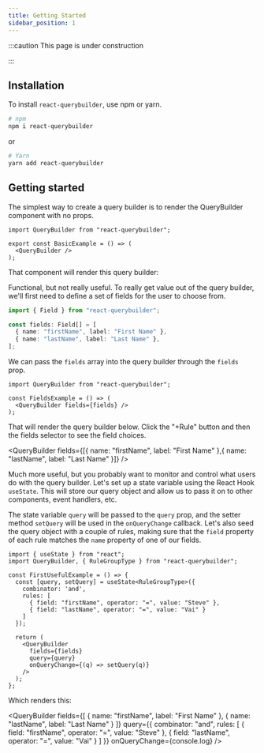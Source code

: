 ```yaml
---
title: Getting Started
sidebar_position: 1
---
```



:::caution This page is under construction

:::

## Installation

To install `react-querybuilder`, use npm or yarn.

```bash
# npm
npm i react-querybuilder
```

or

```bash
# Yarn
yarn add react-querybuilder
```

## Getting started

The simplest way to create a query builder is to render the QueryBuilder component with no props.

```tsx
import QueryBuilder from "react-querybuilder";

export const BasicExample = () => (
  <QueryBuilder />
);
```

That component will render this query builder:

<QueryBuilder />

Functional, but not really useful. To really get value out of the query builder, we'll first need to define a set of fields for the user to choose from.

```ts
import { Field } from "react-querybuilder";

const fields: Field[] = [
  { name: "firstName", label: "First Name" },
  { name: "lastName", label: "Last Name" },
];
```

We can pass the `fields` array into the query builder through the `fields` prop.

```tsx
import QueryBuilder from "react-querybuilder";

const FieldsExample = () => (
  <QueryBuilder fields={fields} />
);
```

That will render the query builder below. Click the "+Rule" button and then the fields selector to see the field choices.

<QueryBuilder fields={[{ name: "firstName", label: "First Name" },{ name: "lastName", label: "Last Name" }]} />

Much more useful, but you probably want to monitor and control what users do with the query builder. Let's set up a state variable using the React Hook `useState`. This will store our query object and allow us to pass it on to other components, event handlers, etc.

The state variable `query` will be passed to the `query` prop, and the setter method `setQuery` will be used in the `onQueryChange` callback. Let's also seed the query object with a couple of rules, making sure that the `field` property of each rule matches the `name` property of one of our fields.

```tsx
import { useState } from "react";
import QueryBuilder, { RuleGroupType } from "react-querybuilder";

const FirstUsefulExample = () => {
  const [query, setQuery] = useState<RuleGroupType>({
    combinator: 'and',
    rules: [
      { field: "firstName", operator: "=", value: "Steve" },
      { field: "lastName", operator: "=", value: "Vai" }
    ]
  });

  return (
    <QueryBuilder
      fields={fields}
      query={query}
      onQueryChange={(q) => setQuery(q)}
    />
  );
};
```

Which renders this:

<QueryBuilder
  fields={[
    { name: "firstName", label: "First Name" },
    { name: "lastName", label: "Last Name" }
  ]}
  query={{
    combinator: "and",
    rules: [
      { field: "firstName", operator: "=", value: "Steve" },
      { field: "lastName", operator: "=", value: "Vai" }
    ]
  }}
  onQueryChange={console.log}
/>
